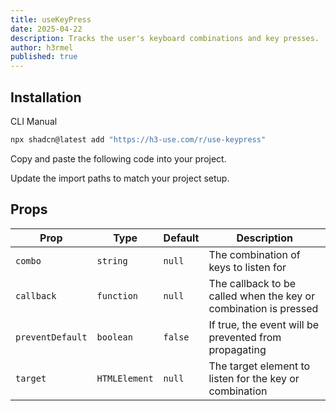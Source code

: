 ```yaml
---
title: useKeyPress
date: 2025-04-22
description: Tracks the user's keyboard combinations and key presses.
author: h3rmel
published: true
---
```


<HookPreview name="use-keypress-demo" />

## Installation

<Tabs defaultValue="cli">

<TabsList>
  <TabsTrigger value="cli">CLI</TabsTrigger>
  <TabsTrigger value="manual">Manual</TabsTrigger>
</TabsList>
<TabsContent value="cli">

```bash
npx shadcn@latest add "https://h3-use.com/r/use-keypress"
```

</TabsContent>
<TabsContent value="manual">

<Steps>

<Step>Copy and paste the following code into your project.</Step>

<HookSource name="use-keypress" />

<Step>Update the import paths to match your project setup.</Step>

</Steps>

</TabsContent>

</Tabs>

## Props

| Prop             | Type          | Default | Description                                                      |
| ---------------- | ------------- | ------- | ---------------------------------------------------------------- |
| `combo`          | `string`      | `null`  | The combination of keys to listen for                            |
| `callback`       | `function`    | `null`  | The callback to be called when the key or combination is pressed |
| `preventDefault` | `boolean`     | `false` | If true, the event will be prevented from propagating            |
| `target`         | `HTMLElement` | `null`  | The target element to listen for the key or combination          |
